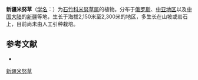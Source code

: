 {{Speciesbox
| name = 新疆米努草
| status = 
| status_system = 
| image =
| genus = Minuartia
| species = kryloviana
| authority = Schischk.
}}

'''新疆米努草'''（[[学名|学名]]：{{lang|la|''Minuartia kryloviana''}}）为[[石竹科|石竹科]][[米努草属|米努草属]]的植物。分布于[[俄罗斯|俄罗斯]]、[[中亚地区|中亚地区]]以及[[中国大陆|中国大陆]]的[[新疆|新疆]]等地，生长于海拔2,150米至2,300米的地区，多生长在山坡或岩石上，目前尚未由人工引种栽培。

== 参考文献 ==
<div class="references-small">
* {{cite web| url =http://www.bioinfo.cn/db05/KmzwSpecies.php?action=view&id=2158| title =新疆米努草| work =《中国高等植物数据库全库》| publisher =中国科学院微生物研究所| author =昆明植物研究所| accessdate =2009-02-23| deadurl =yes| archiveurl =https://web.archive.org/web/20160305003441/http://www.bioinfo.cn/db05/KmzwSpecies.php?action=view&id=2158| archivedate =2016-03-05}}
</div>
{{Taxonbar|from=Q11083815}}

[[Category:米努草属|新疆米努草]]


{{植物小作品}}